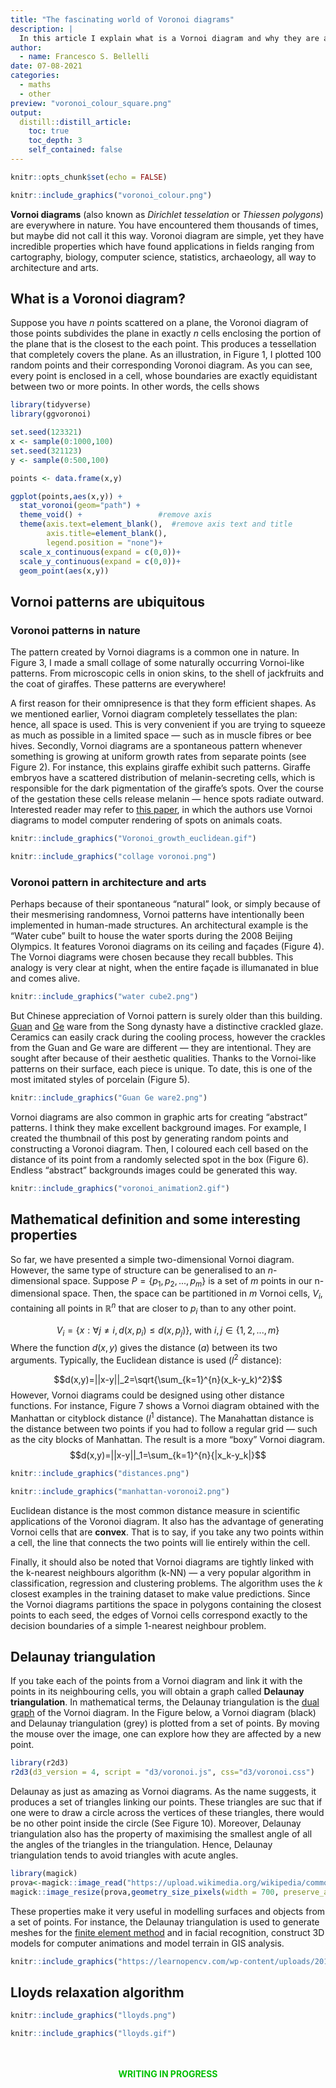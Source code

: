 ```yaml
---
title: "The fascinating world of Voronoi diagrams"
description: |
  In this article I explain what is a Vornoi diagram and why they are amazing
author:
  - name: Francesco S. Bellelli
date: 07-08-2021
categories: 
  - maths
  - other
preview: "voronoi_colour_square.png"
output:
  distill::distill_article:
    toc: true
    toc_depth: 3
    self_contained: false
---
```



```r
knitr::opts_chunk$set(echo = FALSE)
```


```r
knitr::include_graphics("voronoi_colour.png")
```



**Vornoi diagrams** (also known as *Dirichlet tesselation* or *Thiessen polygons*) are everywhere in nature. You have encountered them thousands of times, but maybe did not call it this way. Voronoi diagram are simple, yet they have incredible properties which have found applications in fields ranging from cartography, biology, computer science, statistics, archaeology, all way to architecture and arts. 

## What is a Voronoi diagram?


Suppose you have $n$ points scattered on a plane, the Voronoi diagram of those points subdivides the plane in exactly $n$ cells enclosing the portion of the plane that is the closest to the each point. This produces a tessellation that completely covers the plane. As an illustration, in Figure 1, I plotted 100 random points and their corresponding Voronoi diagram. As you can see, every point is enclosed in a cell, whose boundaries are exactly equidistant between two or more points. In other words, the cells shows 


```r

library(tidyverse)
library(ggvoronoi)

set.seed(123321)
x <- sample(0:1000,100)
set.seed(321123)
y <- sample(0:500,100)

points <- data.frame(x,y)

ggplot(points,aes(x,y)) +  
  stat_voronoi(geom="path") +
  theme_void() +                 #remove axis
  theme(axis.text=element_blank(),  #remove axis text and title
        axis.title=element_blank(),
        legend.position = "none")+
  scale_x_continuous(expand = c(0,0))+
  scale_y_continuous(expand = c(0,0))+
  geom_point(aes(x,y))

```



## Vornoi patterns are ubiquitous

### Voronoi patterns in nature

The pattern created by Vornoi diagrams is a common one in nature. In Figure 3, I made a small collage of some naturally occurring Vornoi-like patterns. From microscopic cells in onion skins, to the shell of jackfruits and the coat of giraffes. These patterns are everywhere! 

A first reason for their omnipresence is that they form efficient shapes. As we mentioned earlier, Vornoi diagram completely tessellates the plan: hence, all space is used. This is very convenient if you are trying to squeeze as much as possible in a limited space --- such as in muscle fibres or bee hives. Secondly, Vornoi diagrams are a spontaneous pattern whenever something is growing at uniform growth rates from separate points (see Figure 2). For instance, this explains giraffe exhibit such patterns. Giraffe embryos have a scattered distribution of melanin-secreting cells, which is responsible for the dark pigmentation of the giraffe's spots. Over the course of the gestation these cells release melanin --- hence spots radiate outward. Interested reader may refer to [this paper](https://www.iro.umontreal.ca/~poulin/fournier/papers/Walter-2001-ISP/Walter-2001-ISP.pdf), in which the authors use Vornoi diagrams to model computer rendering of spots on animals coats.

```r
knitr::include_graphics("Voronoi_growth_euclidean.gif")
```



```r
knitr::include_graphics("collage voronoi.png")
```






### Voronoi pattern in architecture and arts

Perhaps because of their spontaneous "natural" look, or simply because of their mesmerising randomness, Vornoi patterns have intentionally been implemented in human-made structures. An architectural example is the "Water cube" built to house the water sports during the 2008 Beijing Olympics. It features Voronoi diagrams on its ceiling and façades (Figure 4). The Vornoi diagrams were chosen because they recall bubbles. This analogy is very clear at night, when the entire façade is illumanated in blue and comes alive. 

```r
knitr::include_graphics("water cube2.png")
```

But Chinese appreciation of Vornoi pattern is surely older than this building. [Guan](https://en.wikipedia.org/wiki/Guan_ware) and  [Ge](https://en.wikipedia.org/wiki/Ge_ware) ware from the Song dynasty have a distinctive crackled glaze. Ceramics can easily crack during the cooling process, however the crackles from the Guan and Ge ware are different --- they are intentional. They are sought after because of their aesthetic qualities. Thanks to the Vornoi-like patterns on their surface, each piece is unique. To date, this is one of the most imitated styles of porcelain (Figure 5).  


```r
knitr::include_graphics("Guan Ge ware2.png")
```

Vornoi diagrams are also common in graphic arts for creating "abstract" patterns. I think they make excellent background images. For example, I created the thumbnail of this post by generating random points and constructing a Voronoi diagram. Then, I coloured each cell based on the distance of its point from a randomly selected spot in the box (Figure 6). Endless "abstract" backgrounds images could be generated this way.

```r
knitr::include_graphics("voronoi_animation2.gif")
```





## Mathematical definition and some interesting properties

So far, we have presented a simple two-dimensional Vornoi diagram. However, the same type of structure can be generalised to an $n$-dimensional space. Suppose $P=\{p_1,p_2,...,p_m\}$ is a set of $m$ points in our n-dimensional space. Then, the space can be partitioned in $m$ Vornoi cells, $V_i$, containing all points in $\mathbb{R}^n$ that are closer to $p_i$ than to any other point. 

$$V_i = \left\{x : \forall j \neq i, d(x, p_i) \leq d(x,p_j)\right\} \text{, with } i,j \in \{1,2,...,m\}$$
Where the function $d(x,y)$ gives the distance ($a$) between its two arguments. Typically, the Euclidean distance is used ($l^2$ distance): 

$$d(x,y)=||x-y||_2=\sqrt{\sum_{k=1}^{n}(x_k-y_k)^2}$$
However, Vornoi diagrams could be designed using other distance functions. For instance, Figure 7 shows a Vornoi diagram obtained with the Manhattan or cityblock distance ($l^1$ distance). The Manahattan distance is the distance between two points if you had to follow a regular grid --- such as the city blocks of Manhattan. The result is a more "boxy" Vornoi diagram. $$d(x,y)=||x-y||_1=\sum_{k=1}^{n}{|x_k-y_k|}$$

<aside>
```r

knitr::include_graphics("distances.png")

```
</aside>

```r

knitr::include_graphics("manhattan-voronoi2.png")

```



Euclidean distance is the most common distance measure in scientific applications of the Voronoi diagram. It also has the advantage of generating Vornoi cells that are **convex**. That is to say, if you take any two points within a cell, the line that connects the two points will lie entirely within the cell.  

Finally, it should also be noted that Vornoi diagrams are tightly linked with the k-nearest neighbours algorithm (k-NN) --- a very popular algorithm in classification, regression and clustering problems. The algorithm uses the $k$ closest examples in the training dataset to make value predictions. Since the Vornoi diagrams partitions the space in polygons containing the closest points to each seed, the edges of Vornoi cells correspond exactly to the decision boundaries of a simple 1-nearest neighbour problem.  



## Delaunay triangulation

If you take each of the points from a Vornoi diagram and link it with the points in its neighbouring cells, you will obtain a graph called **Delaunay triangulation**. In mathematical terms, the Delaunay triangulation is the [dual graph](https://www.wikiwand.com/en/Dual_graph) of the Vornoi diagram. In the Figure below, a Vornoi diagram (black) and Delaunay triangulation (grey) is plotted from a set of points. By moving the mouse over the image, one can explore how they are affected by a new point.


```r
library(r2d3)
r2d3(d3_version = 4, script = "d3/voronoi.js", css="d3/voronoi.css")
```


Delaunay as just as amazing as Vornoi diagrams. As the name suggests, it produces a set of triangles linking our points. These triangles are suc that if one were to draw a circle across the vertices of these triangles, there would be no other point inside the circle (See Figure 10). Moreover, Delaunay triangulation also has the property of maximising the smallest angle of all the angles of the triangles in the triangulation. Hence, Delaunay triangulation tends to avoid triangles with acute angles. 

```r

library(magick)
prova<-magick::image_read("https://upload.wikimedia.org/wikipedia/commons/d/db/Delaunay_circumcircles_vectorial.svg")
magick::image_resize(prova,geometry_size_pixels(width = 700, preserve_aspect = TRUE))
```



These properties make it very useful in modelling surfaces and objects from a set of points. For instance, the Delaunay triangulation is used to generate meshes for the [finite element method](https://people.eecs.berkeley.edu/~jrs/meshpapers/delnotes.pdf) and in facial recognition, construct 3D models for computer animations and model terrain in GIS analysis. 


```r
knitr::include_graphics("https://learnopencv.com/wp-content/uploads/2015/11/opencv-delaunay-vornoi-subdiv-example.jpg")
```



## Lloyds relaxation algorithm


```r
knitr::include_graphics("lloyds.png")
```

```r
knitr::include_graphics("lloyds.gif")
```




<br><br>
<font color=”#CC0000”>
<center>
**WRITING IN PROGRESS**
</center>
</font>



<!-- 

spiegare llyods algorithm
fare immagini step 1-2-3 da mettere uno accanto all'altro
fare gif con 30 iterazioni

analogia k-means clustering

dire come esempio uso: spacing points BBBB
data compression and quantization (e.g. dithering)
smooth meshes generated for from delaunay triangulation. more regular triangles





## How are they constructed?

https://www.math.ucla.edu/~tom/papers/tesselations.pdf



## Some applications

https://cklixx.people.wm.edu/teaching/math400/Voronoi-paper.pdf

https://en.wikipedia.org/wiki/Voronoi_diagram

cartography: https://www.pacha-cartographe.fr/le-blog-du-cartographe/voronoi/
John Snow cholera outbreak: Golden Square outbreak, 1854

random map generation:  https://simblob.blogspot.com/search/label/voronoi



PER FINIRE FARE BOX CON LINK A QUALCHE RISORSA

-->




